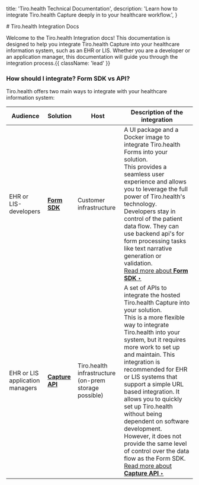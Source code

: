 
  title: 'Tiro.health Technical Documentation',
  description:
    'Learn how to integrate Tiro.health Capture deeply in to your healthcare workflow.',
}

<HeroPattern />
# Tiro.health Integration Docs

Welcome to the Tiro.health Integration docs! This documentation is designed to help you integrate Tiro.health Capture into your healthcare information system, such as an EHR or LIS. Whether you are a developer or an application manager, this documentation will guide you through the integration process.{{ className: 'lead' }}

### How should I integrate? Form SDK vs API?
Tiro.health offers two main ways to integrate with your healthcare information system:

| Audience | Solution       | Host          | Description of the integration |
|----------|----------------|---------------|--------------------------------|
| EHR or LIS-developers | [**Form SDK**](./form-sdk) | Customer infrastructure | A UI package and a Docker image to integrate Tiro.health Forms into your solution.<br/> This provides a seamless user experience and allows you to leverage the full power of Tiro.health's technology. Developers stay in control of the patient data flow. They can use backend api's for form processing tasks like text narrative generation or validation.<br/> [Read more about **Form SDK** ‣](./form-sdk)|
| EHR or LIS application managers | [**Capture API**](./api) | Tiro.health infrastructure (on-prem storage possible) | A set of APIs to integrate the hosted Tiro.health Capture into your solution.<br/>This is a more flexible way to integrate Tiro.health into your system, but it requires more work to set up and maintain. This integration is recommended for EHR or LIS systems that support a simple URL based integration. It allows you to quickly set up Tiro.health without being dependent on software development. However, it does not provide the same level of control over the data flow as the Form SDK. <br/> [Read more about **Capture API** ‣](./api)|
